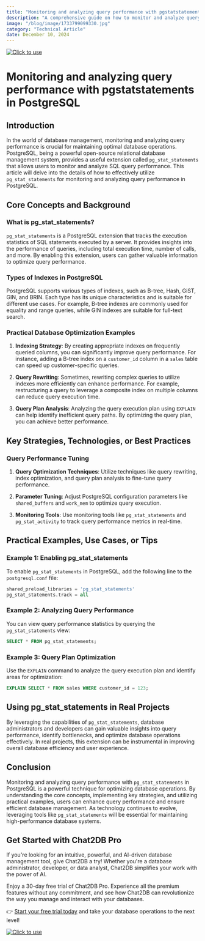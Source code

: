 ```yaml
---
title: "Monitoring and analyzing query performance with pgstatstatements in PostgreSQL"
description: "A comprehensive guide on how to monitor and analyze query performance using pg_stat_statements extension in PostgreSQL."
image: "/blog/image/1733799099330.jpg"
category: "Technical Article"
date: December 10, 2024
---
```

[![Click to use](/image/blog/bg/chat2db1.png)](https://app.chat2db.ai/)
# Monitoring and analyzing query performance with pgstatstatements in PostgreSQL


<Authors date="December 10, 2024">
  <Author name="Aiden Stone" link="https://chat2db.ai" />
</Authors>

## Introduction

In the world of database management, monitoring and analyzing query performance is crucial for maintaining optimal database operations. PostgreSQL, being a powerful open-source relational database management system, provides a useful extension called `pg_stat_statements` that allows users to monitor and analyze SQL query performance. This article will delve into the details of how to effectively utilize `pg_stat_statements` for monitoring and analyzing query performance in PostgreSQL.

## Core Concepts and Background

### What is pg_stat_statements?

`pg_stat_statements` is a PostgreSQL extension that tracks the execution statistics of SQL statements executed by a server. It provides insights into the performance of queries, including total execution time, number of calls, and more. By enabling this extension, users can gather valuable information to optimize query performance.

### Types of Indexes in PostgreSQL

PostgreSQL supports various types of indexes, such as B-tree, Hash, GiST, GIN, and BRIN. Each type has its unique characteristics and is suitable for different use cases. For example, B-tree indexes are commonly used for equality and range queries, while GIN indexes are suitable for full-text search.

### Practical Database Optimization Examples

1. **Indexing Strategy**: By creating appropriate indexes on frequently queried columns, you can significantly improve query performance. For instance, adding a B-tree index on a `customer_id` column in a `sales` table can speed up customer-specific queries.

2. **Query Rewriting**: Sometimes, rewriting complex queries to utilize indexes more efficiently can enhance performance. For example, restructuring a query to leverage a composite index on multiple columns can reduce query execution time.

3. **Query Plan Analysis**: Analyzing the query execution plan using `EXPLAIN` can help identify inefficient query paths. By optimizing the query plan, you can achieve better performance.

## Key Strategies, Technologies, or Best Practices

### Query Performance Tuning

1. **Query Optimization Techniques**: Utilize techniques like query rewriting, index optimization, and query plan analysis to fine-tune query performance.

2. **Parameter Tuning**: Adjust PostgreSQL configuration parameters like `shared_buffers` and `work_mem` to optimize query execution.

3. **Monitoring Tools**: Use monitoring tools like `pg_stat_statements` and `pg_stat_activity` to track query performance metrics in real-time.

## Practical Examples, Use Cases, or Tips

### Example 1: Enabling pg_stat_statements

To enable `pg_stat_statements` in PostgreSQL, add the following line to the `postgresql.conf` file:

```sql
shared_preload_libraries = 'pg_stat_statements'
pg_stat_statements.track = all
```

### Example 2: Analyzing Query Performance

You can view query performance statistics by querying the `pg_stat_statements` view:

```sql
SELECT * FROM pg_stat_statements;
```

### Example 3: Query Plan Optimization

Use the `EXPLAIN` command to analyze the query execution plan and identify areas for optimization:

```sql
EXPLAIN SELECT * FROM sales WHERE customer_id = 123;
```

## Using pg_stat_statements in Real Projects

By leveraging the capabilities of `pg_stat_statements`, database administrators and developers can gain valuable insights into query performance, identify bottlenecks, and optimize database operations effectively. In real projects, this extension can be instrumental in improving overall database efficiency and user experience.

## Conclusion

Monitoring and analyzing query performance with `pg_stat_statements` in PostgreSQL is a powerful technique for optimizing database operations. By understanding the core concepts, implementing key strategies, and utilizing practical examples, users can enhance query performance and ensure efficient database management. As technology continues to evolve, leveraging tools like `pg_stat_statements` will be essential for maintaining high-performance database systems.


## Get Started with Chat2DB Pro

If you're looking for an intuitive, powerful, and AI-driven database management tool, give Chat2DB a try! Whether you're a database administrator, developer, or data analyst, Chat2DB simplifies your work with the power of AI.

Enjoy a 30-day free trial of Chat2DB Pro. Experience all the premium features without any commitment, and see how Chat2DB can revolutionize the way you manage and interact with your databases.

👉 [Start your free trial today](https://app.chat2db.ai/) and take your database operations to the next level!

[![Click to use](/image/blog/bg/chat2db.jpg)](https://app.chat2db.ai/)